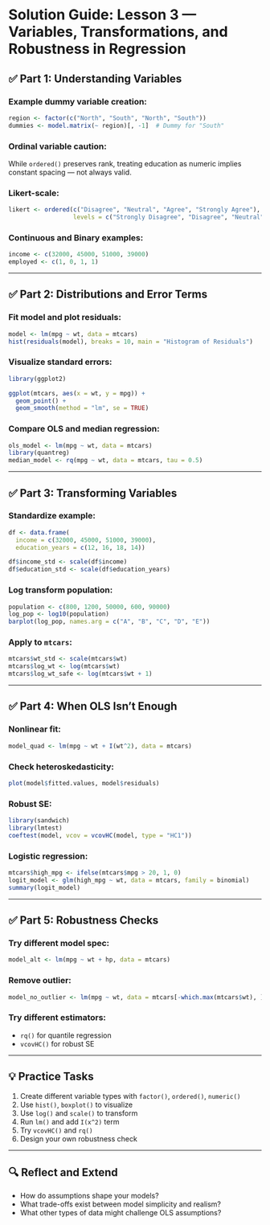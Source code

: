 # Solution Guide: Lesson 3 — Variables, Transformations, and Robustness in Regression

## ✅ Part 1: Understanding Variables

### Example dummy variable creation:
```r
region <- factor(c("North", "South", "North", "South"))
dummies <- model.matrix(~ region)[, -1]  # Dummy for "South"
```

### Ordinal variable caution:
While `ordered()` preserves rank, treating education as numeric implies constant spacing — not always valid.

### Likert-scale:
```r
likert <- ordered(c("Disagree", "Neutral", "Agree", "Strongly Agree"),
                  levels = c("Strongly Disagree", "Disagree", "Neutral", "Agree", "Strongly Agree"))
```

### Continuous and Binary examples:
```r
income <- c(32000, 45000, 51000, 39000)
employed <- c(1, 0, 1, 1)
```

---

## ✅ Part 2: Distributions and Error Terms

### Fit model and plot residuals:
```r
model <- lm(mpg ~ wt, data = mtcars)
hist(residuals(model), breaks = 10, main = "Histogram of Residuals")
```

### Visualize standard errors:
```r
library(ggplot2)

ggplot(mtcars, aes(x = wt, y = mpg)) +
  geom_point() +
  geom_smooth(method = "lm", se = TRUE)
```

### Compare OLS and median regression:
```r
ols_model <- lm(mpg ~ wt, data = mtcars)
library(quantreg)
median_model <- rq(mpg ~ wt, data = mtcars, tau = 0.5)
```

---

## ✅ Part 3: Transforming Variables

### Standardize example:
```r
df <- data.frame(
  income = c(32000, 45000, 51000, 39000),
  education_years = c(12, 16, 18, 14))

df$income_std <- scale(df$income)
df$education_std <- scale(df$education_years)
```

### Log transform population:
```r
population <- c(800, 1200, 50000, 600, 90000)
log_pop <- log10(population)
barplot(log_pop, names.arg = c("A", "B", "C", "D", "E"))
```

### Apply to `mtcars`:
```r
mtcars$wt_std <- scale(mtcars$wt)
mtcars$log_wt <- log(mtcars$wt)
mtcars$log_wt_safe <- log(mtcars$wt + 1)
```

---

## ✅ Part 4: When OLS Isn’t Enough

### Nonlinear fit:
```r
model_quad <- lm(mpg ~ wt + I(wt^2), data = mtcars)
```

### Check heteroskedasticity:
```r
plot(model$fitted.values, model$residuals)
```

### Robust SE:
```r
library(sandwich)
library(lmtest)
coeftest(model, vcov = vcovHC(model, type = "HC1"))
```

### Logistic regression:
```r
mtcars$high_mpg <- ifelse(mtcars$mpg > 20, 1, 0)
logit_model <- glm(high_mpg ~ wt, data = mtcars, family = binomial)
summary(logit_model)
```

---

## ✅ Part 5: Robustness Checks

### Try different model spec:
```r
model_alt <- lm(mpg ~ wt + hp, data = mtcars)
```

### Remove outlier:
```r
model_no_outlier <- lm(mpg ~ wt, data = mtcars[-which.max(mtcars$wt), ])
```

### Try different estimators:
- `rq()` for quantile regression
- `vcovHC()` for robust SE

---

## 💡 Practice Tasks

1. Create different variable types with `factor()`, `ordered()`, `numeric()`
2. Use `hist()`, `boxplot()` to visualize
3. Use `log()` and `scale()` to transform
4. Run `lm()` and add `I(x^2)` term
5. Try `vcovHC()` and `rq()`
6. Design your own robustness check

---

## 🔍 Reflect and Extend

- How do assumptions shape your models?
- What trade-offs exist between model simplicity and realism?
- What other types of data might challenge OLS assumptions?
